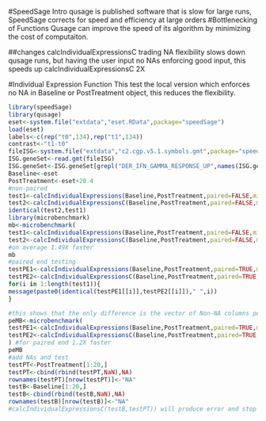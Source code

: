 #SpeedSage Intro
qusage is published software that is slow for large runs, SpeedSage corrects for speed and efficiency at large orders
#Bottlenecking of Functions
Qusage can improve the speed of its algorithm by minimizing the cost of computaiton.

##changes calcIndividualExpressionsC
trading NA flexibility slows down qusage runs, but having the user input no NAs enforcing good input, this speeds up calcIndividualExpressionsC 2X

#Individual Expression Function
This test the local version which enforces no NA in Baseline or PostTreatment object, this reduces the flexibility.


```r
library(speedSage)
library(qusage)
eset<-system.file("extdata","eset.RData",package="speedSage")
load(eset)
labels<-c(rep("t0",134),rep("t1",134))
contrast<-"t1-t0"
fileISG<-system.file("extdata","c2.cgp.v5.1.symbols.gmt",package="speedSage")
ISG.geneSet<-read.gmt(fileISG)
ISG.geneSet<-ISG.geneSet[grepl("DER_IFN_GAMMA_RESPONSE_UP",names(ISG.geneSet))]
Baseline<-eset
PostTreatment<-eset+20.4
#non-paired
test1<-calcIndividualExpressions(Baseline,PostTreatment,paired=FALSE,min.variance.factor=10^-6,na.rm=TRUE)
test2<-calcIndividualExpressionsC(Baseline,PostTreatment,paired=FALSE,min.variance.factor=10^-6)
identical(test2,test1)
library(microbenchmark)
mb<-microbenchmark(
test1<-calcIndividualExpressions(Baseline,PostTreatment,paired=FALSE,min.variance.factor=10^-6,na.rm=TRUE),
test2<-calcIndividualExpressionsC(Baseline,PostTreatment,paired=FALSE,min.variance.factor=10^-6))
#on average 1.49X faster 
mb
#paired end testing
testPE1<-calcIndividualExpressions(Baseline,PostTreatment,paired=TRUE,min.variance.factor=10^-6,na.rm=TRUE)
testPE2<-calcIndividualExpressionsC(Baseline,PostTreatment,paired=TRUE,min.variance.factor=10^-6)
for(i in 1:length(test1)){
message(paste0(identical(testPE1[[i]],testPE2[[i]])," ",i))
}

#this shows that the only difference is the vector of Non-NA columns per each row; which is the same as the number of columns if no-na is enforced.
peMB<-microbenchmark(
testPE1<-calcIndividualExpressions(Baseline,PostTreatment,paired=TRUE,min.variance.factor=10^-6,na.rm=TRUE),
testPE2<-calcIndividualExpressionsC(Baseline,PostTreatment,paired=TRUE,min.variance.factor=10^-6)
) #for paired end 1.2X faster
peMB 
#add NAs and test
testPT<-PostTreatment[1:20,]
testPT<-cbind(rbind(testPT,NaN),NA)
rownames(testPT)[nrow(testPT)]<-"NA"
testB<-Baseline[1:20,]
testB<-cbind(rbind(testB,NaN),NA)
rownames(testB)[nrow(testB)]<-"NA"
#calcIndividualExpressionsC(testB,testPT)) will produce error and stop if NA
```


